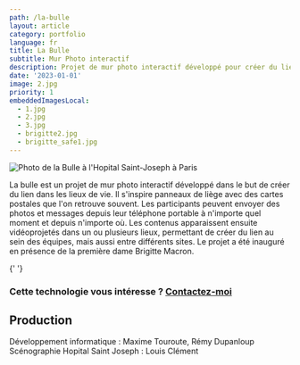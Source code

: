 ```yaml
---
path: /la-bulle
layout: article
category: portfolio
language: fr
title: La Bulle
subtitle: Mur Photo interactif
description: Projet de mur photo interactif développé pour créer du lien dans les lieux de vie 
date: '2023-01-01'
image: 2.jpg
priority: 1
embeddedImagesLocal:
  - 1.jpg
  - 2.jpg
  - 3.jpg
  - brigitte2.jpg
  - brigitte_safe1.jpg
---
```



  
![Photo de la Bulle à l'Hopital Saint-Joseph à Paris](2.jpg)

La bulle est un projet de mur photo interactif développé dans le but de créer du lien dans les lieux de vie. Il s'inspire panneaux de liège avec des cartes postales que l'on retrouve souvent.
Les participants peuvent envoyer des photos et messages depuis leur téléphone portable à n'importe quel moment et depuis n'importe où. Les contenus apparaissent ensuite vidéoprojetés dans un ou plusieurs lieux, permettant de créer du lien au sein des équipes, mais aussi entre différents sites. Le projet a été inauguré en présence de la première dame Brigitte Macron.


  

<ImageGrid props={props} />{' '}
  

### Cette technologie vous intéresse ? [Contactez-moi](mailto:maxime.touroute@gmail.com)


  
## Production

Développement informatique :  Maxime Touroute, Rémy Dupanloup  
Scénographie Hopital Saint Joseph : Louis Clément
